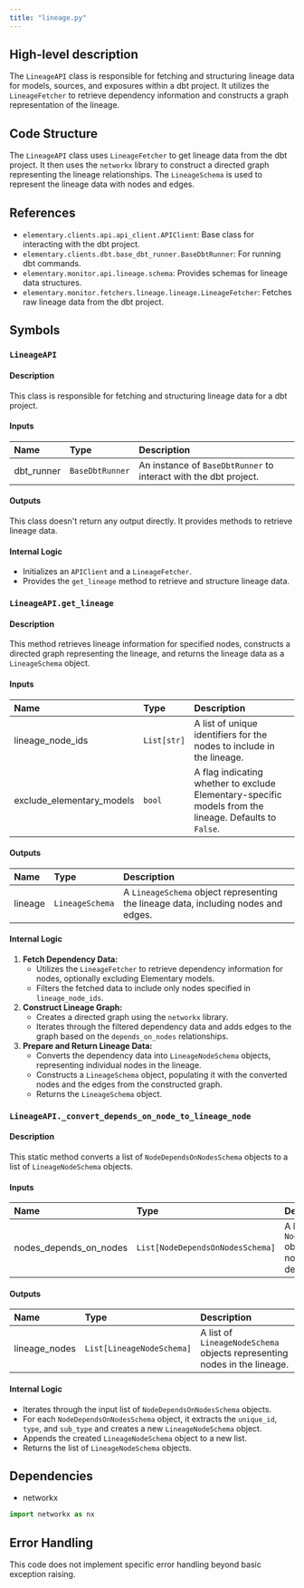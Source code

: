 ```yaml
---
title: "lineage.py"
---
```


## High-level description
The `LineageAPI` class is responsible for fetching and structuring lineage data for models, sources, and exposures within a dbt project. It utilizes the `LineageFetcher` to retrieve dependency information and constructs a graph representation of the lineage.

## Code Structure
The `LineageAPI` class uses `LineageFetcher` to get lineage data from the dbt project. It then uses the `networkx` library to construct a directed graph representing the lineage relationships. The `LineageSchema` is used to represent the lineage data with nodes and edges.

## References
- `elementary.clients.api.api_client.APIClient`: Base class for interacting with the dbt project.
- `elementary.clients.dbt.base_dbt_runner.BaseDbtRunner`: For running dbt commands.
- `elementary.monitor.api.lineage.schema`: Provides schemas for lineage data structures.
- `elementary.monitor.fetchers.lineage.lineage.LineageFetcher`: Fetches raw lineage data from the dbt project.

## Symbols

### `LineageAPI`
#### Description
This class is responsible for fetching and structuring lineage data for a dbt project.

#### Inputs
| Name | Type | Description |
|:-----|:-----|:------------|
| dbt_runner | `BaseDbtRunner` | An instance of `BaseDbtRunner` to interact with the dbt project. |

#### Outputs
This class doesn't return any output directly. It provides methods to retrieve lineage data.

#### Internal Logic
- Initializes an `APIClient` and a `LineageFetcher`.
- Provides the `get_lineage` method to retrieve and structure lineage data.

### `LineageAPI.get_lineage`
#### Description
This method retrieves lineage information for specified nodes, constructs a directed graph representing the lineage, and returns the lineage data as a `LineageSchema` object.

#### Inputs
| Name | Type | Description |
|:-----|:-----|:------------|
| lineage_node_ids | `List[str]` | A list of unique identifiers for the nodes to include in the lineage. |
| exclude_elementary_models | `bool` | A flag indicating whether to exclude Elementary-specific models from the lineage. Defaults to `False`. |

#### Outputs
| Name | Type | Description |
|:-----|:-----|:------------|
| lineage | `LineageSchema` | A `LineageSchema` object representing the lineage data, including nodes and edges. |

#### Internal Logic
1. **Fetch Dependency Data:**
   - Utilizes the `LineageFetcher` to retrieve dependency information for nodes, optionally excluding Elementary models.
   - Filters the fetched data to include only nodes specified in `lineage_node_ids`.
2. **Construct Lineage Graph:**
   - Creates a directed graph using the `networkx` library.
   - Iterates through the filtered dependency data and adds edges to the graph based on the `depends_on_nodes` relationships.
3. **Prepare and Return Lineage Data:**
   - Converts the dependency data into `LineageNodeSchema` objects, representing individual nodes in the lineage.
   - Constructs a `LineageSchema` object, populating it with the converted nodes and the edges from the constructed graph.
   - Returns the `LineageSchema` object.

### `LineageAPI._convert_depends_on_node_to_lineage_node`
#### Description
This static method converts a list of `NodeDependsOnNodesSchema` objects to a list of `LineageNodeSchema` objects.

#### Inputs
| Name | Type | Description |
|:-----|:-----|:------------|
| nodes_depends_on_nodes | `List[NodeDependsOnNodesSchema]` | A list of `NodeDependsOnNodesSchema` objects representing nodes and their dependencies. |

#### Outputs
| Name | Type | Description |
|:-----|:-----|:------------|
| lineage_nodes | `List[LineageNodeSchema]` | A list of `LineageNodeSchema` objects representing nodes in the lineage. |

#### Internal Logic
- Iterates through the input list of `NodeDependsOnNodesSchema` objects.
- For each `NodeDependsOnNodesSchema` object, it extracts the `unique_id`, `type`, and `sub_type` and creates a new `LineageNodeSchema` object.
- Appends the created `LineageNodeSchema` object to a new list.
- Returns the list of `LineageNodeSchema` objects.

## Dependencies
- networkx

```python
import networkx as nx
```

## Error Handling
This code does not implement specific error handling beyond basic exception raising.
